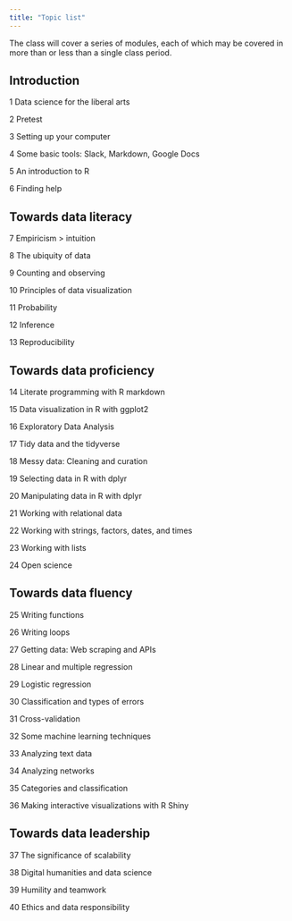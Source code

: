 ```yaml
---
title: "Topic list"
---
```


The class will cover a series of modules, each of which may be covered in more than or less than a single class period.

## Introduction

1 Data science for the liberal arts

2 Pretest

3 Setting up your computer

4 Some basic tools: Slack, Markdown, Google Docs

5 An introduction to R 

6 Finding help

## Towards data literacy

7 Empiricism > intuition

8 The ubiquity of data

9 Counting and observing

10 Principles of data visualization 

11 Probability

12 Inference

13 Reproducibility

## Towards data proficiency

14 Literate programming with R markdown 

15 Data visualization in R with ggplot2

16 Exploratory Data Analysis

17 Tidy data and the tidyverse

18 Messy data: Cleaning and curation

19 Selecting data in R with dplyr

20 Manipulating data in R with dplyr

21 Working with relational data

22 Working with strings, factors, dates, and times

23 Working with lists 

24 Open science

## Towards data fluency

25 Writing functions

26 Writing loops

27 Getting data: Web scraping and APIs 

28 Linear and multiple regression

29 Logistic regression

30 Classification and types of errors

31 Cross-validation

32 Some machine learning techniques

33 Analyzing text data

34 Analyzing networks 

35 Categories and classification

36 Making interactive visualizations with R Shiny

## Towards data leadership

37 The significance of scalability 

38 Digital humanities and data science

39 Humility and teamwork

40 Ethics and data responsibility

